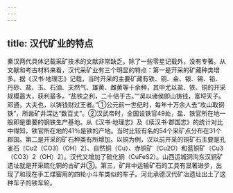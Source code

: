 ```yaml
---
---
---
```

title: 汉代矿业的特点
---



秦汉两代具体记载采矿技术的文献非常缺乏。除了一些零星记载外，没有专著。从文献和考古材料来看，汉代采矿业有三个明显的特点：第一是开采的矿藏种类增多。据《汉书·地理志》记载，当时开采的主要矿藏有铁、铜、金、银、锡、铅、丹砂、盐、玉、石油、天然气、雄黄、雌黄等十余种，其中尤以盐、铁、铜的开采规模最大，获利最多。“盐铁之利，二十倍于古。”“吴以诸侯即山铸钱，富埒天子。邓通，大夫也，以铸钱财过王者。”①公元前一世纪时，每年十万余人去“攻山取铜铁”，所凿矿井深达“数百丈”。②汉武帝时，全国设铁官49处，盐、铁官所在地一般即是重要的钢铁生产基地。从《汉书·地理志》及《续汉书·郡国志》的统计对比中得知，铁官所在地的41％是铁的产地。当时比较有名的54个采矿点分布在31个郡国。第二是开采的矿石种类有所增加。以铜为例，汉以前开采的铜矿石主要是孔雀石〔Cu2（CO3）（OH）2〕、自然铜（Cu）、赤铜矿（Cu2O）和蓝铜矿〔Cu3（CO3）2（OH）2〕。汉代又增加了硫化铜（CuFeS2）。山西运城洞沟东汉铜矿遗址就是开采硫化铜的古矿井③。第三，矿井中运输矿石的工具有显著进步，出现了和现在手工煤窑用的四轮小斗车类似的车子。河北承德汉代矿冶遗址出土了这种车子的铁车轮。